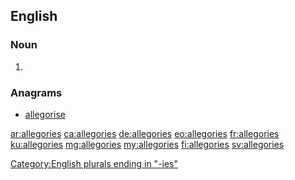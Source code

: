 ==English==

===Noun===
{{head|en|noun plural form}}

# {{plural of|allegory|lang=en}}

===Anagrams===
* [[allegorise#English|allegorise]]

[[Category:English plurals ending in "-ies"]]

[[ar:allegories]]
[[ca:allegories]]
[[de:allegories]]
[[eo:allegories]]
[[fr:allegories]]
[[ku:allegories]]
[[mg:allegories]]
[[my:allegories]]
[[fi:allegories]]
[[sv:allegories]]